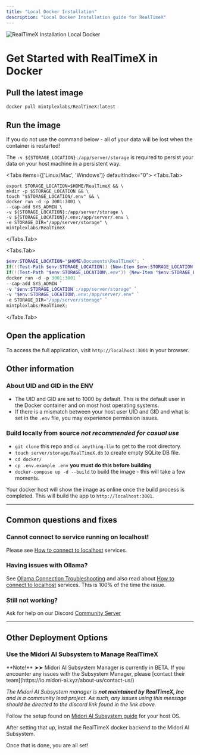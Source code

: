 ```yaml
---
title: "Local Docker Installation"
description: "Local Docker Installation guide for RealTimeX"
---
```



<Image
  src="/images/getting-started/installation/local-docker/header-image.png"
  height={1080}
  width={1920}
  quality={100}
  alt="RealTimeX Installation Local Docker"
/>

# Get Started with RealTimeX in Docker

## Pull the latest image

```bash copy showLineNumbers
docker pull mintplexlabs/RealTimeX:latest
```

## Run the image

<Callout type="warning" emoji="️⚠️">
  If you do not use the command below - all of your data will be lost when the container is restarted!

  The `-v ${STORAGE_LOCATION}:/app/server/storage` is required to persist your data on your host machine in a persistent way.
</Callout>

<Tabs items={['Linux/Mac', 'Windows']} defaultIndex="0">
  <Tabs.Tab>
  ```shell copy showLineNumbers
  export STORAGE_LOCATION=$HOME/RealTimeX && \
  mkdir -p $STORAGE_LOCATION && \
  touch "$STORAGE_LOCATION/.env" && \
  docker run -d -p 3001:3001 \
  --cap-add SYS_ADMIN \
  -v ${STORAGE_LOCATION}:/app/server/storage \
  -v ${STORAGE_LOCATION}/.env:/app/server/.env \
  -e STORAGE_DIR="/app/server/storage" \
  mintplexlabs/RealTimeX
  ```
 </Tabs.Tab>

 <Tabs.Tab>
  ```powershell copy showLineNumbers
  $env:STORAGE_LOCATION="$HOME\Documents\RealTimeX"; `
  If(!(Test-Path $env:STORAGE_LOCATION)) {New-Item $env:STORAGE_LOCATION -ItemType Directory}; `
  If(!(Test-Path "$env:STORAGE_LOCATION\.env")) {New-Item "$env:STORAGE_LOCATION\.env" -ItemType File}; `
  docker run -d -p 3001:3001 `
  --cap-add SYS_ADMIN `
  -v "$env:STORAGE_LOCATION`:/app/server/storage" `
  -v "$env:STORAGE_LOCATION\.env:/app/server/.env" `
  -e STORAGE_DIR="/app/server/storage" `
  mintplexlabs/RealTimeX;
  ```
 </Tabs.Tab>
</Tabs>

## Open the application

To access the full application, visit `http://localhost:3001` in your browser.

## Other information

### About UID and GID in the ENV

- The UID and GID are set to 1000 by default. This is the default user in the Docker container and on most host operating systems.
- If there is a mismatch between your host user UID and GID and what is set in the `.env` file, you may experience permission issues.

### Build locally from source _not recommended for casual use_

- `git clone` this repo and `cd anything-llm` to get to the root directory.
- `touch server/storage/RealTimeX.db` to create empty SQLite DB file.
- `cd docker/`
- `cp .env.example .env` **you must do this before building**
- `docker-compose up -d --build` to build the image - this will take a few moments.

Your docker host will show the image as online once the build process is completed. This will build the app to `http://localhost:3001`.

---

## Common questions and fixes

### Cannot connect to service running on localhost!

Please see [How to connect to localhost](/installation-docker/localhost) services.

### Having issues with Ollama?

See [Ollama Connection Troubleshooting](/ollama-connection-troubleshooting) and also read about [How to connect to localhost](/installation-docker/localhost) services. This is 100% of the time the issue.

### Still not working?

Ask for help on our Discord [Community Server](https://discord.gg/6UyHPeGZAC)

---
## Other Deployment Options

### Use the Midori AI Subsystem to Manage RealTimeX

<Callout type="warning" emoji="️💡">
  **Note!** ➤➤ Midori AI Subsystem Manager is currently in BETA. If you encounter any issues with the Subsystem Manager, please [contact their team](https://io.midori-ai.xyz/about-us/contact-us/)

_The Midori AI Subsystem manager is **not maintained by RealTimeX, Inc** and is a community lead project. As such, any issues using this message should be directed to the discord link found in the link above._

</Callout>

Follow the setup found on [Midori AI Subsystem guide](https://io.midori-ai.xyz/subsystem/manager/) for your host OS.

After setting that up, install the RealTimeX docker backend to the Midori AI Subsystem.

Once that is done, you are all set!